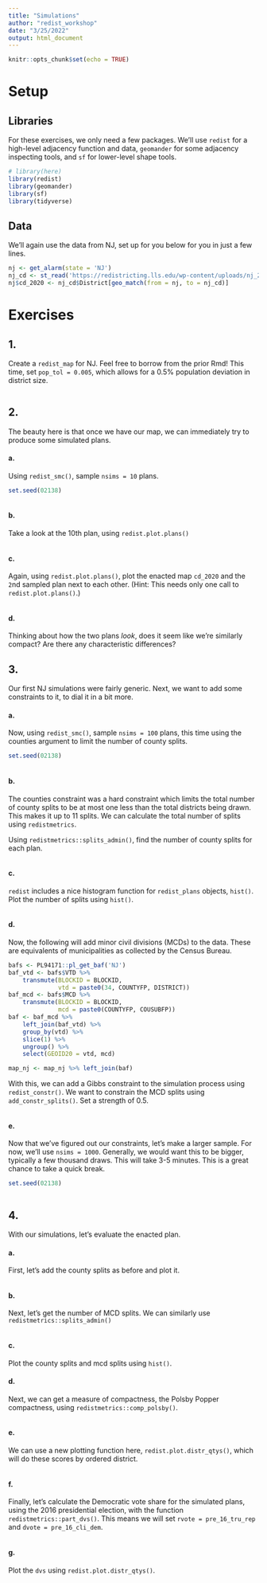 ```yaml
---
title: "Simulations"
author: "redist_workshop"
date: "3/25/2022"
output: html_document
---
```


```r
knitr::opts_chunk$set(echo = TRUE)
```

# Setup

## Libraries

For these exercises, we only need a few packages. We'll use `redist` for a high-level adjacency function and data, `geomander` for some adjacency inspecting tools, and `sf` for lower-level shape tools.
```r
# library(here)
library(redist)
library(geomander)
library(sf)
library(tidyverse)
```

## Data

We'll again use the data from NJ, set up for you below for you in just a few lines.

```r
nj <- get_alarm(state = 'NJ')
nj_cd <- st_read('https://redistricting.lls.edu/wp-content/uploads/nj_2020_congress_2021-12-22_2031-06-30.json')
nj$cd_2020 <- nj_cd$District[geo_match(from = nj, to = nj_cd)]
```

# Exercises

## 1.

Create a `redist_map` for NJ. Feel free to borrow from the prior Rmd! This time, set `pop_tol = 0.005`, which allows for a 0.5% population deviation in district size.

```r

```


## 2.

The beauty here is that once we have our map, we can immediately try to produce some simulated plans.

#### a.
Using `redist_smc()`, sample `nsims = 10` plans.

```r
set.seed(02138)
```


```r

```

#### b.

Take a look at the 10th plan, using `redist.plot.plans()`

```r

```

#### c.

Again, using `redist.plot.plans()`, plot the enacted map `cd_2020` and the `2`nd sampled plan next to each other. (Hint: This needs only one call to `redist.plot.plans()`.)

```r

```

#### d.

Thinking about how the two plans _look_, does it seem like we're similarly compact? Are there any characteristic differences?


## 3.

Our first NJ simulations were fairly generic. Next, we want to add some constraints to it, to dial it in a bit more.

#### a.

Now, using `redist_smc()`, sample `nsims = 100` plans, this time using the counties argument to limit the number of county splits.

```r
set.seed(02138)
```


```r

```
#### b. 

The counties constraint was a hard constraint which limits the total number of county splits to be at most one less than the total districts being drawn. This makes it up to 11 splits. We can calculate the total number of splits using `redistmetrics`.

Using `redistmetrics::splits_admin()`, find the number of county splits for each plan.

```r

```


#### c. 

`redist` includes a nice histogram function for `redist_plans` objects, `hist()`. Plot the number of splits using `hist()`.

```r

```


#### d.

Now, the following will add minor civil divisions (MCDs) to the data. These are equivalents of municipalities as collected by the Census Bureau.


```r
bafs <- PL94171::pl_get_baf('NJ')
baf_vtd <- bafs$VTD %>% 
    transmute(BLOCKID = BLOCKID,
              vtd = paste0(34, COUNTYFP, DISTRICT))
baf_mcd <- bafs$MCD %>% 
    transmute(BLOCKID = BLOCKID,
              mcd = paste0(COUNTYFP, COUSUBFP))
baf <- baf_mcd %>% 
    left_join(baf_vtd) %>% 
    group_by(vtd) %>% 
    slice(1) %>% 
    ungroup() %>% 
    select(GEOID20 = vtd, mcd)

map_nj <- map_nj %>% left_join(baf)
```
With this, we can add a Gibbs constraint to the simulation process using `redist_constr()`. We want to constrain the MCD splits using `add_constr_splits()`. Set a strength of 0.5.

```r

```


#### e.

Now that we've figured out our constraints, let's make a larger sample. For now, we'll use `nsims = 1000`. Generally, we would want this to be bigger, typically a few thousand draws. This will take 3-5 minutes. This is a great chance to take a quick break.

```r
set.seed(02138)
```


```r

```




## 4.

With our simulations, let's evaluate the enacted plan.

#### a.

First, let's add the county splits as before and plot it.

```r

```

#### b.

Next, let's get the number of MCD splits. We can similarly use `redistmetrics::splits_admin()`

```r

```

#### c.

Plot the county splits and mcd splits using `hist()`.


#### d.

Next, we can get a measure of compactness, the Polsby Popper compactness, using `redistmetrics::comp_polsby()`.

```r

```

#### e.

We can use a new plotting function here, `redist.plot.distr_qtys()`, which will do these scores by ordered district.

```r

```



#### f.

Finally, let's calculate the Democratic vote share for the simulated plans, using the 2016 presidential election, with the function `redistmetrics::part_dvs()`. This means we will set `rvote = pre_16_tru_rep` and `dvote = pre_16_cli_dem`.

```r

```


#### g.

Plot the `dvs` using `redist.plot.distr_qtys()`.

```r

```
